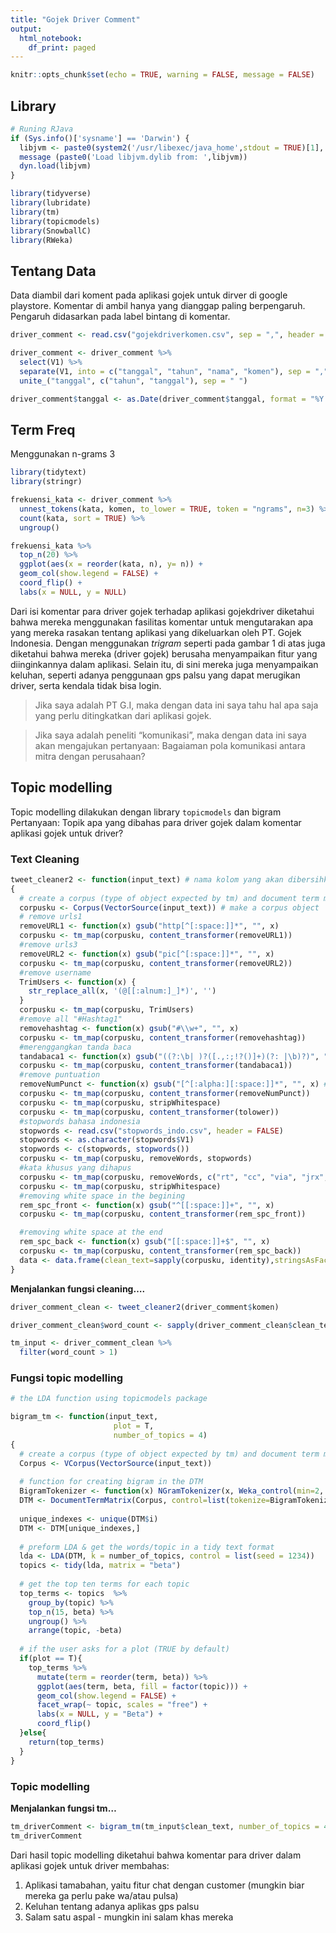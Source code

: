 ```yaml
---
title: "Gojek Driver Comment"
output:
  html_notebook:
    df_print: paged
---
```


```r
knitr::opts_chunk$set(echo = TRUE, warning = FALSE, message = FALSE)
```

## Library
```r
# Runing RJava
if (Sys.info()['sysname'] == 'Darwin') {
  libjvm <- paste0(system2('/usr/libexec/java_home',stdout = TRUE)[1],'/jre/lib/server/libjvm.dylib')
  message (paste0('Load libjvm.dylib from: ',libjvm))
  dyn.load(libjvm)
}

library(tidyverse)
library(lubridate)
library(tm)
library(topicmodels)
library(SnowballC)
library(RWeka) 

```

## Tentang Data
Data diambil dari koment pada aplikasi gojek untuk dirver di google playstore. Komentar di ambil hanya yang dianggap paling berpengaruh. Pengaruh didasarkan pada label bintang di komentar. 

```r
driver_comment <- read.csv("gojekdriverkomen.csv", sep = ",", header = FALSE, stringsAsFactors = FALSE)

driver_comment <- driver_comment %>%
  select(V1) %>%
  separate(V1, into = c("tanggal", "tahun", "nama", "komen"), sep = ",") %>%
  unite_("tanggal", c("tahun", "tanggal"), sep = " ")

driver_comment$tanggal <- as.Date(driver_comment$tanggal, format = "%Y %b %d")
```

## Term Freq
Menggunakan n-grams 3

```r
library(tidytext)
library(stringr)

frekuensi_kata <- driver_comment %>%
  unnest_tokens(kata, komen, to_lower = TRUE, token = "ngrams", n=3) %>%
  count(kata, sort = TRUE) %>%
  ungroup()

frekuensi_kata %>%
  top_n(20) %>%
  ggplot(aes(x = reorder(kata, n), y= n)) +
  geom_col(show.legend = FALSE) + 
  coord_flip() +
  labs(x = NULL, y = NULL)
```

Dari isi komentar para driver gojek terhadap aplikasi gojekdriver diketahui bahwa mereka menggunakan fasilitas komentar untuk mengutarakan apa yang mereka rasakan tentang aplikasi yang dikeluarkan oleh PT. Gojek Indonesia. Dengan menggunakan *trigram* seperti pada gambar 1 di atas juga diketahui bahwa mereka (driver gojek) berusaha menyampaikan fitur yang diinginkannya dalam aplikasi. Selain itu, di sini mereka juga menyampaikan keluhan, seperti adanya penggunaan gps palsu yang dapat merugikan driver, serta kendala tidak bisa login.   

  > Jika saya adalah PT G.I, maka dengan data ini saya tahu hal apa saja yang perlu ditingkatkan dari aplikasi gojek. 

  > Jika saya adalah peneliti "komunikasi", maka dengan data ini saya akan mengajukan pertanyaan: Bagaiaman pola komunikasi antara mitra dengan perusahaan?

## Topic modelling
Topic modelling dilakukan dengan library `topicmodels` dan bigram
Pertanyaan: Topik apa yang dibahas para driver gojek dalam komentar aplikasi gojek untuk driver?

### Text Cleaning
```r
tweet_cleaner2 <- function(input_text) # nama kolom yang akan dibersihkan
{    
  # create a corpus (type of object expected by tm) and document term matrix
  corpusku <- Corpus(VectorSource(input_text)) # make a corpus object
  # remove urls1
  removeURL1 <- function(x) gsub("http[^[:space:]]*", "", x) 
  corpusku <- tm_map(corpusku, content_transformer(removeURL1))
  #remove urls3
  removeURL2 <- function(x) gsub("pic[^[:space:]]*", "", x) 
  corpusku <- tm_map(corpusku, content_transformer(removeURL2))
  #remove username 
  TrimUsers <- function(x) {
    str_replace_all(x, '(@[[:alnum:]_]*)', '')
  }
  corpusku <- tm_map(corpusku, TrimUsers)
  #remove all "#Hashtag1"
  removehashtag <- function(x) gsub("#\\w+", "", x)
  corpusku <- tm_map(corpusku, content_transformer(removehashtag))
  #merenggangkan tanda baca
  tandabaca1 <- function(x) gsub("((?:\b| )?([.,:;!?()]+)(?: |\b)?)", " \\1 ", x, perl=T)
  corpusku <- tm_map(corpusku, content_transformer(tandabaca1))
  #remove puntuation
  removeNumPunct <- function(x) gsub("[^[:alpha:][:space:]]*", "", x) # kecuali - dan '
  corpusku <- tm_map(corpusku, content_transformer(removeNumPunct))
  corpusku <- tm_map(corpusku, stripWhitespace)
  corpusku <- tm_map(corpusku, content_transformer(tolower)) 
  #stopwords bahasa indonesia
  stopwords <- read.csv("stopwords_indo.csv", header = FALSE)
  stopwords <- as.character(stopwords$V1)
  stopwords <- c(stopwords, stopwords())
  corpusku <- tm_map(corpusku, removeWords, stopwords)
  #kata khusus yang dihapus
  corpusku <- tm_map(corpusku, removeWords, c("rt", "cc", "via", "jrx", "balitolakreklamasi", "acehjakartajambisurabayabalintbpaluambon", "wkwkwkwkwkwkwkkkkkkkkkkk", "ok", "gojek", "pt"))
  corpusku <- tm_map(corpusku, stripWhitespace)
  #removing white space in the begining
  rem_spc_front <- function(x) gsub("^[[:space:]]+", "", x)
  corpusku <- tm_map(corpusku, content_transformer(rem_spc_front))

  #removing white space at the end
  rem_spc_back <- function(x) gsub("[[:space:]]+$", "", x)
  corpusku <- tm_map(corpusku, content_transformer(rem_spc_back))
  data <- data.frame(clean_text=sapply(corpusku, identity),stringsAsFactors=F)
}
```


**Menjalankan fungsi cleaning....**

```r
driver_comment_clean <- tweet_cleaner2(driver_comment$komen)

driver_comment_clean$word_count <- sapply(driver_comment_clean$clean_text, function(x) length(unlist(strsplit(as.character(x), "\\W+"))))

tm_input <- driver_comment_clean %>%
  filter(word_count > 1)

```


### Fungsi topic modelling
```r
# the LDA function using topicmodels package

bigram_tm <- function(input_text,
                       plot = T, 
                       number_of_topics = 4)
{    
  # create a corpus (type of object expected by tm) and document term matrix
  Corpus <- VCorpus(VectorSource(input_text))
  
  # function for creating bigram in the DTM
  BigramTokenizer <- function(x) NGramTokenizer(x, Weka_control(min=2, max=2))
  DTM <- DocumentTermMatrix(Corpus, control=list(tokenize=BigramTokenizer))
  
  unique_indexes <- unique(DTM$i)
  DTM <- DTM[unique_indexes,]
  
  # preform LDA & get the words/topic in a tidy text format
  lda <- LDA(DTM, k = number_of_topics, control = list(seed = 1234))
  topics <- tidy(lda, matrix = "beta")
  
  # get the top ten terms for each topic
  top_terms <- topics  %>% 
    group_by(topic) %>%
    top_n(15, beta) %>%
    ungroup() %>%
    arrange(topic, -beta)
  
  # if the user asks for a plot (TRUE by default)
  if(plot == T){
    top_terms %>% 
      mutate(term = reorder(term, beta)) %>% 
      ggplot(aes(term, beta, fill = factor(topic))) +
      geom_col(show.legend = FALSE) + 
      facet_wrap(~ topic, scales = "free") + 
      labs(x = NULL, y = "Beta") +  
      coord_flip() 
  }else{ 
    return(top_terms)
  }
}
```

### Topic modelling
**Menjalankan fungsi tm...**

```r

tm_driverComment <- bigram_tm(tm_input$clean_text, number_of_topics = 4) # plot top ten terms
tm_driverComment
```

Dari hasil topic modelling diketahui bahwa komentar para driver dalam aplikasi gojek untuk driver membahas:

1. Aplikasi tamabahan, yaitu fitur chat dengan customer (mungkin biar mereka ga perlu pake wa/atau pulsa)
2. Keluhan tentang adanya aplikas gps palsu
3. Salam satu aspal - mungkin ini salam khas mereka


